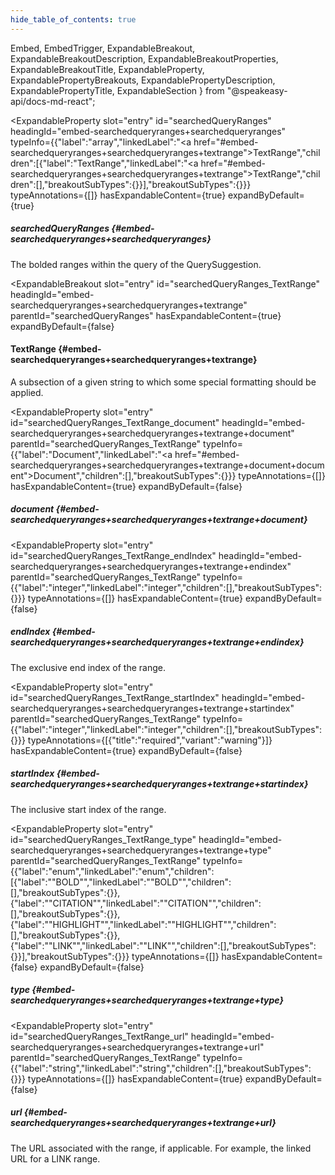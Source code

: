 ```yaml
---
hide_table_of_contents: true
---
```

  Embed,
  EmbedTrigger,
  ExpandableBreakout,
  ExpandableBreakoutDescription,
  ExpandableBreakoutProperties,
  ExpandableBreakoutTitle,
  ExpandableProperty,
  ExpandablePropertyBreakouts,
  ExpandablePropertyDescription,
  ExpandablePropertyTitle,
  ExpandableSection
} from "@speakeasy-api/docs-md-react";

<ExpandableSection>

<ExpandableProperty
  slot="entry"
  id="searchedQueryRanges"
  headingId="embed-searchedqueryranges+searchedqueryranges"
  typeInfo={{"label":"array","linkedLabel":"<a href=\"#embed-searchedqueryranges+searchedqueryranges+textrange\">TextRange</a>","children":[{"label":"TextRange","linkedLabel":"<a href=\"#embed-searchedqueryranges+searchedqueryranges+textrange\">TextRange</a>","children":[],"breakoutSubTypes":{}}],"breakoutSubTypes":{}}}
  typeAnnotations={[]}
  hasExpandableContent={true}
  expandByDefault={true}
>

<ExpandablePropertyTitle slot="title">

##### searchedQueryRanges \{#embed-searchedqueryranges+searchedqueryranges\}

</ExpandablePropertyTitle>

<ExpandablePropertyDescription slot="description">

The bolded ranges within the query of the QuerySuggestion.

</ExpandablePropertyDescription>

<ExpandablePropertyBreakouts slot="breakouts">

<ExpandableBreakout
  slot="entry"
  id="searchedQueryRanges_TextRange"
  headingId="embed-searchedqueryranges+searchedqueryranges+textrange"
  parentId="searchedQueryRanges"
  hasExpandableContent={true}
  expandByDefault={false}
>

<ExpandableBreakoutTitle slot="title">

#### TextRange \{#embed-searchedqueryranges+searchedqueryranges+textrange\}

</ExpandableBreakoutTitle>

<ExpandableBreakoutDescription slot="description">

A subsection of a given string to which some special formatting should be applied.

</ExpandableBreakoutDescription>

<ExpandableBreakoutProperties slot="properties">

<ExpandableProperty
  slot="entry"
  id="searchedQueryRanges_TextRange_document"
  headingId="embed-searchedqueryranges+searchedqueryranges+textrange+document"
  parentId="searchedQueryRanges_TextRange"
  typeInfo={{"label":"Document","linkedLabel":"<a href=\"#embed-searchedqueryranges+searchedqueryranges+textrange+document+document\">Document</a>","children":[],"breakoutSubTypes":{}}}
  typeAnnotations={[]}
  hasExpandableContent={true}
  expandByDefault={false}
>

<ExpandablePropertyTitle slot="title">

##### document \{#embed-searchedqueryranges+searchedqueryranges+textrange+document\}

</ExpandablePropertyTitle>

<Embed slot="embed">

<EmbedTrigger slot="trigger" embedTitle="document" triggerText="View document details">

<Embeddocument />

</EmbedTrigger>

</Embed>

</ExpandableProperty>

<ExpandableProperty
  slot="entry"
  id="searchedQueryRanges_TextRange_endIndex"
  headingId="embed-searchedqueryranges+searchedqueryranges+textrange+endindex"
  parentId="searchedQueryRanges_TextRange"
  typeInfo={{"label":"integer","linkedLabel":"integer","children":[],"breakoutSubTypes":{}}}
  typeAnnotations={[]}
  hasExpandableContent={true}
  expandByDefault={false}
>

<ExpandablePropertyTitle slot="title">

##### endIndex \{#embed-searchedqueryranges+searchedqueryranges+textrange+endindex\}

</ExpandablePropertyTitle>

<ExpandablePropertyDescription slot="description">

The exclusive end index of the range.

</ExpandablePropertyDescription>

</ExpandableProperty>

<ExpandableProperty
  slot="entry"
  id="searchedQueryRanges_TextRange_startIndex"
  headingId="embed-searchedqueryranges+searchedqueryranges+textrange+startindex"
  parentId="searchedQueryRanges_TextRange"
  typeInfo={{"label":"integer","linkedLabel":"integer","children":[],"breakoutSubTypes":{}}}
  typeAnnotations={[{"title":"required","variant":"warning"}]}
  hasExpandableContent={true}
  expandByDefault={false}
>

<ExpandablePropertyTitle slot="title">

##### startIndex \{#embed-searchedqueryranges+searchedqueryranges+textrange+startindex\}

</ExpandablePropertyTitle>

<ExpandablePropertyDescription slot="description">

The inclusive start index of the range.

</ExpandablePropertyDescription>

</ExpandableProperty>

<ExpandableProperty
  slot="entry"
  id="searchedQueryRanges_TextRange_type"
  headingId="embed-searchedqueryranges+searchedqueryranges+textrange+type"
  parentId="searchedQueryRanges_TextRange"
  typeInfo={{"label":"enum","linkedLabel":"enum","children":[{"label":"\"BOLD\"","linkedLabel":"\"BOLD\"","children":[],"breakoutSubTypes":{}},{"label":"\"CITATION\"","linkedLabel":"\"CITATION\"","children":[],"breakoutSubTypes":{}},{"label":"\"HIGHLIGHT\"","linkedLabel":"\"HIGHLIGHT\"","children":[],"breakoutSubTypes":{}},{"label":"\"LINK\"","linkedLabel":"\"LINK\"","children":[],"breakoutSubTypes":{}}],"breakoutSubTypes":{}}}
  typeAnnotations={[]}
  hasExpandableContent={false}
  expandByDefault={false}
>

<ExpandablePropertyTitle slot="title">

##### type \{#embed-searchedqueryranges+searchedqueryranges+textrange+type\}

</ExpandablePropertyTitle>

</ExpandableProperty>

<ExpandableProperty
  slot="entry"
  id="searchedQueryRanges_TextRange_url"
  headingId="embed-searchedqueryranges+searchedqueryranges+textrange+url"
  parentId="searchedQueryRanges_TextRange"
  typeInfo={{"label":"string","linkedLabel":"string","children":[],"breakoutSubTypes":{}}}
  typeAnnotations={[]}
  hasExpandableContent={true}
  expandByDefault={false}
>

<ExpandablePropertyTitle slot="title">

##### url \{#embed-searchedqueryranges+searchedqueryranges+textrange+url\}

</ExpandablePropertyTitle>

<ExpandablePropertyDescription slot="description">

The URL associated with the range, if applicable. For example, the linked URL for a LINK range.

</ExpandablePropertyDescription>

</ExpandableProperty>

</ExpandableBreakoutProperties>

</ExpandableBreakout>

</ExpandablePropertyBreakouts>

</ExpandableProperty>

</ExpandableSection>